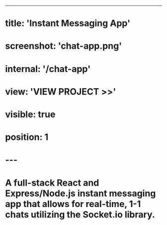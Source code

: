 ---

# title: 'Instant Messaging App'

# screenshot: 'chat-app.png'

# internal: '/chat-app'

# view: 'VIEW PROJECT >>'

# visible: true

# position: 1

# ---

# A full-stack React and Express/Node.js instant messaging app that allows for real-time, 1-1 chats utilizing the Socket.io library.
